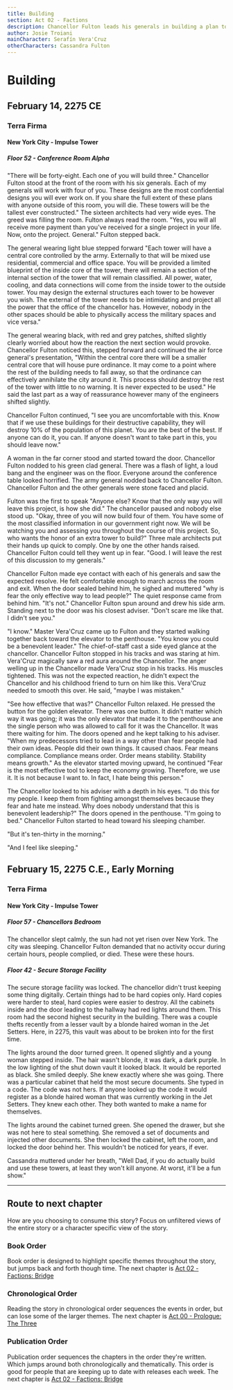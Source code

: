 ```yaml
---
title: Building
section: Act 02 - Factions
description: Chancellor Fulton leads his generals in building a plan to intimidate Terra Further. Cassandra has her own feelings about the project.
author: Josie Troiani
mainCharacter: Serafín Vera'Cruz
otherCharacters: Cassandra Fulton
---
```


# Building

## February 14, 2275 CE

### Terra Firma

#### New York City - Impulse Tower

##### Floor 52 - Conference Room Alpha

"There will be forty-eight. Each one of you will build three." Chancellor Fulton stood at the front of the room with his six generals. Each of my generals will work with four of you. These designs are the most confidential designs you will ever work on. If you share the full extent of these plans with anyone outside of this room, you will die. These towers will be the tallest ever constructed." The sixteen architects had very wide eyes. The greed was filling the room. Fulton always read the room. "Yes, you will all receive more payment than you've received for a single project in your life. Now, onto the project. General." Fulton stepped back.

The general wearing light blue stepped forward "Each tower will have a central core controlled by the army. Externally to that will be mixed use residential, commercial and office space. You will be provided a limited blueprint of the inside core of the tower, there will remain a section of the internal section of the tower that will remain classified. All power, water, cooling, and data connections will come from the inside tower to the outside tower. You may design the external structures each tower to be however you wish. The external of the tower needs to be intimidating and project all the power that the office of the chancellor has. However, nobody in the other spaces should be able to physically access the military spaces and vice versa."

The general wearing black, with red and grey patches, shifted slightly clearly worried about how the reaction the next section would provoke. Chancellor Fulton noticed this, stepped forward and continued the air force general's presentation, "Within the central core there will be a smaller central core that will house pure ordinance. It may come to a point where the rest of the building needs to fall away, so that the ordinance can effectively annihilate the city around it. This process should destroy the rest of the tower with little to no warning. It is never expected to be used." He said the last part as a way of reassurance however many of the engineers shifted slightly.

Chancellor Fulton continued, "I see you are uncomfortable with this. Know that if we use these buildings for their destructive capability, they will destroy 10% of the population of this planet. You are the best of the best. If anyone can do it, you can. If anyone doesn't want to take part in this, you should leave now."

A woman in the far corner stood and started toward the door. Chancellor Fulton nodded to his green clad general. There was a flash of light, a loud bang and the engineer was on the floor. Everyone around the conference table looked horrified. The army general nodded back to Chancellor Fulton. Chancellor Fulton and the other generals were stone faced and placid.

Fulton was the first to speak "Anyone else? Know that the only way you will leave this project, is how she did." The chancellor paused and nobody else stood up. "Okay, three of you will now build four of them. You have some of the most classified information in our government right now. We will be watching you and assessing you throughout the course of this project. So, who wants the honor of an extra tower to build?" Three male architects put their hands up quick to comply. One by one the other hands raised. Chancellor Fulton could tell they went up in fear. "Good. I will leave the rest of this discussion to my generals."

Chancellor Fulton made eye contact with each of his generals and saw the expected resolve. He felt comfortable enough to march across the room and exit. When the door sealed behind him, he sighed and muttered "why is fear the only effective way to lead people?" The quiet response came from behind him. "It's not." Chancellor Fulton spun around and drew his side arm. Standing next to the door was his closest adviser. "Don't scare me like that. I didn't see you."

"I know." Master Vera'Cruz came up to Fulton and they started walking together back toward the elevator to the penthouse. "You know you could be a benevolent leader." The chief-of-staff cast a side eyed glance at the chancellor. Chancellor Fulton stopped in his tracks and was staring at him. Vera'Cruz magically saw a red aura around the Chancellor. The anger welling up in the Chancellor made Vera'Cruz stop in his tracks. His muscles tightened. This was not the expected reaction, he didn't expect the Chancellor and his childhood friend to turn on him like this. Vera'Cruz needed to smooth this over. He said, "maybe I was mistaken."

"See how effective that was?" Chancellor Fulton relaxed. He pressed the button for the golden elevator. There was one button. It didn't matter which way it was going; it was the only elevator that made it to the penthouse ane the single person who was allowed to call for it was the Chancellor. It was there waiting for him. The doors opened and he kept talking to his adviser. "When my predecessors tried to lead in a way other than fear people had their own ideas. People did their own things. It caused chaos. Fear means compliance. Compliance means order. Order means stability. Stability means growth." As the elevator started moving upward, he continued "Fear is the most effective tool to keep the economy growing. Therefore, we use it. It is not because I want to. In fact, I hate being this person."

The Chancellor looked to his adviser with a depth in his eyes. "I do this for my people. I keep them from fighting amongst themselves because they fear and hate me instead. Why does nobody understand that this is benevolent leadership?" The doors opened in the penthouse. "I'm going to bed." Chancellor Fulton started to head toward his sleeping chamber.

"But it's ten-thirty in the morning."

"And I feel like sleeping."

## February 15, 2275 C.E., Early Morning

### Terra Firma

#### New York City - Impulse Tower

##### Floor 57 - Chancellors Bedroom

The chancellor slept calmly, the sun had not yet risen over New York. The city was sleeping. Chancellor Fulton demanded that no activity occur during certain hours, people complied, or died. These were these hours.

##### Floor 42 - Secure Storage Facility

The secure storage facility was locked. The chancellor didn't trust keeping some thing digitally. Certain things had to be hard copies only. Hard copies were harder to steal, hard copies were easier to destroy.  All the cabinets inside and the door leading to the hallway had red lights around them. This room had the second highest security in the building. There was a couple thefts recently from a lesser vault by a blonde haired woman in the Jet Setters. Here, in 2275, this vault was about to be broken into for the first time.

The lights around the door turned green. It opened slightly and a young woman stepped inside. The hair wasn't blonde, it was dark, a dark purple. In the low lighting of the shut down vault it looked black. It would be reported as black. She smiled deeply. She knew exactly where she was going. There was a particular cabinet that held the most secure documents. She typed in a code. The code was not hers. If anyone looked up the code it would register as a blonde haired woman that was currently working in the Jet Setters. They knew each other. They both wanted to make a name for themselves.

The lights around the cabinet turned green. She opened the drawer, but she was not here to steal something. She removed a set of documents and injected other documents. She then locked the cabinet, left the room, and locked the door behind her. This wouldn't be noticed for years, if ever.

Cassandra muttered under her breath, "Well Dad, if you do actually build and use these towers, at least they won't kill anyone. At worst, it'll be a fun show."

---

## Route to next chapter

How are you choosing to consume this story?
Focus on unfiltered views of the entire story or a character specific view of the story.

### Book Order

Book order is designed to highlight specific themes throughout the story, but jumps back and forth though time.
<Callout type="info" emoji="️📖">
    The next chapter is [Act 02 - Factions: Bridge](./bridge.mdx)
</Callout>

### Chronological Order

Reading the story in chronological order sequences the events in order, but can lose some of the larger themes.
<Callout type="info" emoji="️🕰️">
    The next chapter is [Act 00 - Prologue: The Three](../prologue/thethree.mdx#february-10-2276-ce)
</Callout>

### Publication Order

Publication order sequences the chapters in the order they're written. Which jumps around both chronologically and thematically. This order is good for people that are keeping up to date with releases each week.
<Callout type="info" emoji="️✍️">
    The next chapter is [Act 02 - Factions: Bridge](./bridge.mdx)
</Callout>
